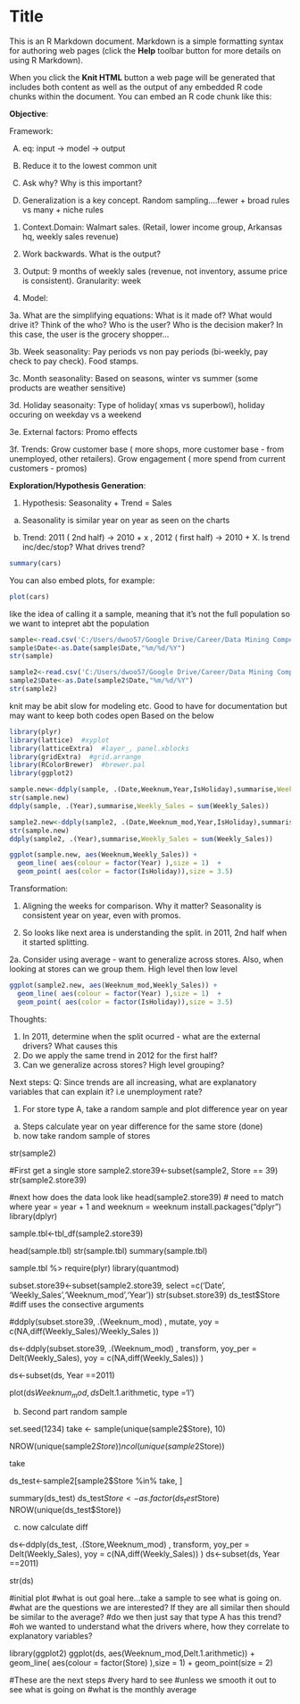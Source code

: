 Title
========================================================

This is an R Markdown document. Markdown is a simple formatting syntax for authoring web pages (click the **Help** toolbar button for more details on using R Markdown).

When you click the **Knit HTML** button a web page will be generated that includes both content as well as the output of any embedded R code chunks within the document. You can embed an R code chunk like this:

**Objective**:

Framework:

A) eq: input -> model -> output

B) Reduce it to the lowest common unit

C) Ask why? Why is this important?

D) Generalization is a key concept. Random sampling....fewer + broad rules vs many + niche rules

1. Context.Domain: Walmart sales. (Retail, lower income group, Arkansas hq, weekly sales revenue)

1. Work backwards. What is the output?

2. Output: 9 months of weekly sales (revenue, not inventory, assume price is consistent). Granularity: week

3. Model:

3a.  What are the simplifying equations: What is it made of? What would drive it? Think of the who? Who is the user? Who is the decision maker? In this case, the user is the grocery shopper...

3b.  Week seasonality: Pay periods vs non pay periods (bi-weekly, pay check to pay check). Food stamps.

3c.  Month seasonality: Based on seasons, winter vs summer (some products are weather sensitive)

3d.  Holiday seasonaity: Type of holiday( xmas vs superbowl), holiday occuring on weekday vs a weekend

3e.  External factors: Promo effects

3f.  Trends: Grow customer base ( more shops, more customer base - from unemployed, other retailers). Grow engagement ( more spend from current customers - promos) 


**Exploration/Hypothesis Generation**:

1. Hypothesis: Seasonality + Trend = Sales

a) Seasonality is similar year on year as seen on the charts

b) Trend: 2011 ( 2nd half) -> 2010 + x , 2012 ( first half) -> 2010 + X. Is trend inc/dec/stop? What drives trend?


```r
summary(cars)
```

You can also embed plots, for example:

```r
plot(cars)
```

like the idea of calling it a sample, meaning that it's not the full population so we want to intepret abt the population
```r
sample<-read.csv('C:/Users/dwoo57/Google Drive/Career/Data Mining Competitions/Kaggle/Walmart - Inventory and weather prediction/Experiments/Gamma/Exp_A/Dept92_All_stores.csv')
sample$Date<-as.Date(sample$Date,"%m/%d/%Y")
str(sample)

sample2<-read.csv('C:/Users/dwoo57/Google Drive/Career/Data Mining Competitions/Kaggle/Walmart - Inventory and weather prediction/Experiments/Gamma/Exp_A/Dept92_All_stores_V2.csv')
sample2$Date<-as.Date(sample2$Date,"%m/%d/%Y")
str(sample2)
```

knit may be abit slow for modeling etc. Good to have for documentation but may want to keep both codes open
Based on the below
```r
library(plyr)
library(lattice)  #xyplot
library(latticeExtra)  #layer_, panel.xblocks
library(gridExtra)  #grid.arrange
library(RColorBrewer)  #brewer.pal
library(ggplot2)

sample.new<-ddply(sample, .(Date,Weeknum,Year,IsHoliday),summarise,Weekly_Sales = sum(Weekly_Sales))
str(sample.new)
ddply(sample, .(Year),summarise,Weekly_Sales = sum(Weekly_Sales))

sample2.new<-ddply(sample2, .(Date,Weeknum_mod,Year,IsHoliday),summarise,Weekly_Sales = sum(Weekly_Sales))
str(sample.new)
ddply(sample2, .(Year),summarise,Weekly_Sales = sum(Weekly_Sales))
```


```r
ggplot(sample.new, aes(Weeknum,Weekly_Sales)) + 
  geom_line( aes(colour = factor(Year) ),size = 1)  + 
  geom_point( aes(color = factor(IsHoliday)),size = 3.5)
```


Transformation:

1. Aligning the weeks for comparison. Why it matter? Seasonality is consistent year on year, even with promos.

2. So looks like next area is understanding the split. in 2011, 2nd half when it started splitting. 

2a.  Consider using average - want to generalize across stores. Also, when looking at stores can we group them. High level then low level

```r
ggplot(sample2.new, aes(Weeknum_mod,Weekly_Sales)) + 
  geom_line( aes(colour = factor(Year) ),size = 1)  + 
  geom_point( aes(color = factor(IsHoliday)),size = 3.5)
```


Thoughts:

1. In 2011, determine when the split ocurred - what are the external drivers? What causes this
2. Do we apply the same trend in 2012 for the first half?
3. Can we generalize across stores? High level grouping?

Next steps:
Q: Since trends are all increasing, what are explanatory variables that can explain it? i.e unemployment rate?

1. For store type A, take a random sample and plot difference year on year

a) Steps calculate year on year difference for the same store (done)
b) now take random sample of stores

str(sample2)

#First get a single store
sample2.store39<-subset(sample2, Store == 39)
str(sample2.store39)

#next how does the data look like
head(sample2.store39)
# need to match where year = year + 1 and weeknum = weeknum
install.packages("dplyr")
library(dplyr)

sample.tbl<-tbl_df(sample2.store39)

head(sample.tbl)
str(sample.tbl)
summary(sample.tbl)

sample.tbl %>
require(plyr)
library(quantmod)


subset.store39<-subset(sample2.store39, select =c('Date', 'Weekly_Sales','Weeknum_mod','Year'))
str(subset.store39)
ds_test$Store
#diff uses the consective arguments

#ddply(subset.store39, .(Weeknum_mod) , mutate, yoy = c(NA,diff(Weekly_Sales)/Weekly_Sales ))

ds<-ddply(subset.store39, .(Weeknum_mod) , transform, yoy_per = Delt(Weekly_Sales), yoy = c(NA,diff(Weekly_Sales)) )

ds<-subset(ds, Year ==2011)

plot(ds$Weeknum_mod,ds$Delt.1.arithmetic, type ='l')


b) Second part random sample

set.seed(1234)
take <- sample(unique(sample2$Store), 10)

NROW(unique(sample2$Store))
ncol(unique(sample2$Store))

take

ds_test<-sample2[sample2$Store %in% take, ]

summary(ds_test)
ds_test$Store<-as.factor(ds_test$Store)
NROW(unique(ds_test$Store))

c) now calculate diff 

ds<-ddply(ds_test, .(Store,Weeknum_mod) , transform, yoy_per = Delt(Weekly_Sales), yoy = c(NA,diff(Weekly_Sales)) )
ds<-subset(ds, Year ==2011)

str(ds)

#initial plot
#what is out goal here...take a sample to see what is going on.
#what are the questions we are interested? If they are all similar then should be similar to the average?
#do we then just say that type A has this trend?
#oh we wanted to understand what the drivers where, how they correlate to explanatory variables?

library(ggplot2)
ggplot(ds, aes(Weeknum_mod,Delt.1.arithmetic)) + 
  geom_line( aes(colour = factor(Store) ),size = 1)  + 
  geom_point(size = 2)

#These are the next steps
#very hard to see
#unless we smooth it out to see what is going on
#what is the monthly average



